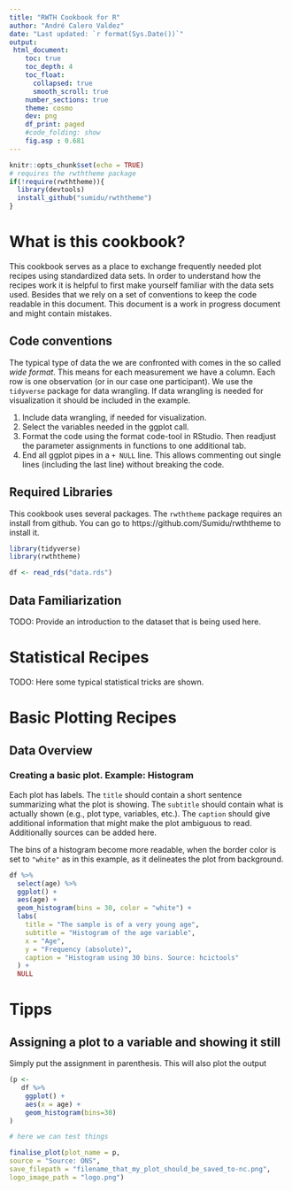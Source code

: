 ```yaml
---
title: "RWTH Cookbook for R"
author: "André Calero Valdez"
date: "Last updated: `r format(Sys.Date())`"
output:
 html_document:
    toc: true
    toc_depth: 4
    toc_float: 
      collapsed: true
      smooth_scroll: true
    number_sections: true
    theme: cosmo
    dev: png
    df_print: paged
    #code_folding: show
    fig.asp : 0.681
---
```


```r
knitr::opts_chunk$set(echo = TRUE)
# requires the rwththeme package
if(!require(rwththeme)){
  library(devtools)
  install_github("sumidu/rwththeme")
}
```

# What is this cookbook?
This cookbook serves as a place to exchange frequently needed plot recipes using standardized data sets. In order to understand how the recipes work it is helpful to first make yourself familiar with the data sets used. Besides that we rely on a set of conventions to keep the code readable in this document.
This document is a work in progress document and might contain mistakes.

## Code conventions
The typical type of data the we are confronted with comes in the so called *wide format*. This means for each measurement we have a column. Each row is one observation (or in our case one participant).
We use the `tidyverse` package for data wrangling. If data wrangling is needed for visualization it should be included in the example. 

1. Include data wrangling, if needed for visualization.
2. Select the variables needed in the ggplot call.
3. Format the code using the format code-tool in RStudio. Then readjust the parameter assignments in functions to one additional tab.
4. End all ggplot pipes in a `+ NULL` line. This allows commenting out single lines (including the last line) without breaking the code.


## Required Libraries
This cookbook uses several packages. The `rwththeme` package requires an install from github. You can go to https://github.com/Sumidu/rwththeme to install it.

```r
library(tidyverse)
library(rwththeme)

df <- read_rds("data.rds")
```


## Data Familiarization
TODO: Provide an introduction to the dataset that is being used here.

# Statistical Recipes
TODO: Here some typical statistical tricks are shown.


# Basic Plotting Recipes
## Data Overview
### Creating a basic plot. Example: Histogram
Each plot has labels. The `title` should contain a short sentence summarizing what the plot is showing. The `subtitle` should contain what is actually shown (e.g., plot type, variables, etc.). The `caption` should give additional information that might make the plot ambiguous to read. Additionally sources can be added here.

The bins of a histogram become more readable, when the border color is set to `"white"` as in this example, as it delineates the plot from background.
```r
df %>%
  select(age) %>%
  ggplot() +
  aes(age) +
  geom_histogram(bins = 30, color = "white") +
  labs(
    title = "The sample is of a very young age",
    subtitle = "Histogram of the age variable",
    x = "Age",
    y = "Frequency (absolute)",
    caption = "Histogram using 30 bins. Source: hcictools"
  ) +
  NULL
```





# Tipps

## Assigning a plot to a variable and showing it still
Simply put the assignment in parenthesis. This will also plot the output
```r

(p <- 
   df %>% 
    ggplot() +
    aes(x = age) + 
    geom_histogram(bins=30)
)
```














```r
# here we can test things

finalise_plot(plot_name = p,
source = "Source: ONS",
save_filepath = "filename_that_my_plot_should_be_saved_to-nc.png",
logo_image_path = "logo.png")
```

